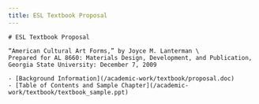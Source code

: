 ```yaml
---
title: ESL Textbook Proposal
---
```


<BaseLayout title={frontmatter.title} current="/academic-materials">
    <MainLogo />

    # ESL Textbook Proposal

    “American Cultural Art Forms,” by Joyce M. Lanterman \
    Prepared for AL 8660: Materials Design, Development, and Publication, Georgia State University: December 7, 2009

    - [Background Information](/academic-work/textbook/proposal.doc)
    - [Table of Contents and Sample Chapter](/academic-work/textbook/textbook_sample.ppt)

</BaseLayout>
